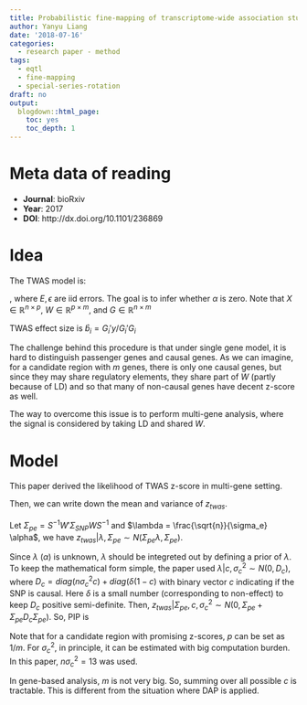```yaml
---
title: Probabilistic fine-mapping of transcriptome-wide association studies
author: Yanyu Liang
date: '2018-07-16'
categories:
  - research paper - method
tags:
  - eqtl
  - fine-mapping
  - special-series-rotation
draft: no
output:
  blogdown::html_page:
    toc: yes
    toc_depth: 1
---
```


$$
\newcommand{\E}{\text{E}}
\newcommand{\var}{\text{Var}}
$$

# Meta data of reading

* **Journal**: bioRxiv
* **Year**: 2017
* **DOI**: http://dx.doi.org/10.1101/236869

# Idea

The TWAS model is:

\begin{align*}
  G &= XW + E \\
  y &= G \alpha + \epsilon \quad, \epsilon \sim N(0, \sigma_e^2 I)
\end{align*}
, where $E, \epsilon$ are iid errors. The goal is to infer whether $\alpha$ is zero. Note that $X \in \mathbb{R}^{n \times p}$, $W \in \mathbb{R}^{p \times m}$, and $G \in \mathbb{R}^{n \times m}$

TWAS effect size is $\hat{b}_i = G_i'y / G_i'G_i$

The challenge behind this procedure is that under single gene model, it is hard to distinguish passenger genes and causal genes. As we can imagine, for a candidate region with $m$ genes, there is only one causal genes, but since they may share regulatory elements, they share part of $W$ (partly because of LD) and so that many of non-causal genes have decent z-score as well. 

The way to overcome this issue is to perform multi-gene analysis, where the signal is considered by taking LD and shared $W$.

# Model 

This paper derived the likelihood of TWAS z-score in multi-gene setting. 

\begin{align*}
  \hat{G} &= X \hat{W} \\
  \tilde{G} &= X \hat{W} S^{-1} \quad \text{, where $S = diag(\|G_i\|)$} \\
  \hat{b}_i &= \hat{G}_i'y / \hat{G}_i' \hat{G}_i = \tilde{G}_i' y \\
  se(\hat{b}_i) &= \sqrt{var(\tilde{G}_i \epsilon)} = \sqrt{n \sigma_e^2} = \sqrt{n} \sigma_e \\
  z_i &= \hat{b}_i / se(\hat{b}_i) \\
  &= \tilde{G}_i'y / (\sqrt{n} \sigma_e) \\
  &= S^{-1}W'X' (G \alpha + \epsilon) / (\sqrt{n} \sigma_e) \\
  &= S^{-1} W' X' (XWS^{-1} \alpha + \epsilon) / (\sqrt{n} \sigma_e) \\
  &= \frac{\sqrt{n}}{\sigma_e} S^{-1} W' \Sigma_{SNP} W S^{-1} \alpha + \frac{1}{\sqrt{n} \sigma_e} S^{-1} W' X' \epsilon
\end{align*}

Then, we can write down the mean and variance of $z_{twas}$.

\begin{align*}
  \E(z_{twas}) &= \frac{\sqrt{n}}{\sigma_e} S^{-1} W' \Sigma_{SNP} W S^{-1} \alpha \\
  \var(z_{twas}) &= \frac{1}{n \sigma_e^2} S^{-1} W' X' \sigma_e^2 X W S^{-1} \\
  &= S^{-1} W' \Sigma_{SNP} W S^{-1}
\end{align*}

Let $\Sigma_{pe} = S^{-1} W' \Sigma_{SNP} W S^{-1}$ and $\lambda = \frac{\sqrt{n}}{\sigma_e} \alpha$, we have $z_{twas} | \lambda, \Sigma_{pe} \sim N(\Sigma_{pe} \lambda, \Sigma_{pe})$.

Since $\lambda$ ($\alpha$) is unknown, $\lambda$ should be integreted out by defining a prior of $\lambda$. To keep the mathematical form simple, the paper used $\lambda | c, \sigma_c^2 \sim N(0, D_c)$, where $D_c = diag(n\sigma_c^2 c) + diag(\delta (1 - c)$ with binary vector $c$ indicating if the SNP is causal. Here $\delta$ is a small number (corresponding to non-effect) to keep $D_c$ positive semi-definite. Then, $z_{twas} | \Sigma_{pe}, c, \sigma_c^2 \sim N(0, \Sigma_{pe} + \Sigma_{pe} D_c \Sigma_{pe})$. So, PIP is

\begin{align*}
  c &\sim Bernoulli(p) \\
  \Pr(c|z_{twas}, \Sigma_{pe}, \sigma_c^2) &= \frac{\Pr(z_{twas} | \Sigma_{pe}, c, \sigma_c^2) \Pr(c)}{\sum_{c'} \Pr(z_{twas} | \Sigma_{pe}, c', \sigma_c^2) \Pr(c')} \\
  PIP_i &= \Pr(c_i = 1|z_{twas}, \Sigma_{pe}, \sigma_c^2) \\
  &= \sum_{c: c_i = 1} \Pr(c|z_{twas}, \Sigma_{pe}, \sigma_c^2)
\end{align*}

Note that for a candidate region with promising z-scores, $p$ can be set as $1 / m$. For $\sigma_c^2$, in principle, it can be estimated with big computation burden. In this paper, $n\sigma_c^2 = 13$ was used.

In gene-based analysis, $m$ is not very big. So, summing over all possible $c$ is tractable. This is different from the situation where DAP is applied.